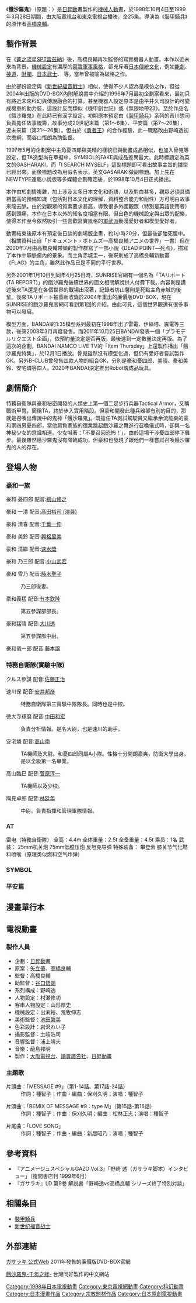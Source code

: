 《'''餓沙羅鬼'''》（原題：{{lang|ja|ガサラキ}}）是[[SUNRISE|日昇動畫]]製作的[[機械人動畫|機械人動畫]]，於1998年10月4日至1999年3月28日期間，由[[大阪電視台|大阪電視台]]和[[東京電視台|東京電視台]]播映，全25集。導演為《[[裝甲騎兵|裝甲騎兵]]》的原作者[[高橋良輔|高橋良輔]]。

==製作背景==
在《[[蒼之流星SPT雷茲納|蒼之流星SPT雷茲納]]》後，高橋良輔再次監督的寫實機器人動畫。本作以近未來為背景，[[機械設定|機械設定]]有濃厚的[[寫實|寫實]][[軍事|軍事]][[風格|風格]]，卻充斥著[[日本|日本]][[傳統|傳統]][[文化|文化]]，例如[[能劇|能劇]]、[[神道|神道]]、[[財閥|財閥]]、[[日本武士|日本武士]]、{{link-ja|天氣輪|天気輪}} 等，當年曾被喻為破格之作。

由於部份設定與《[[新世紀福音戰士|新世紀福音戰士]]》相似，使得不少人認為是模仿之作，但從2004年出版的DVD-BOX內附解說書中介紹的1996年7月最初企劃案看來，最初只有將近未來科幻與傳說融合的打算，甚至機器人設定原本是由平井久司設計的可變成機車的動力裝，這設計反而類似《機甲創世記》或《無限地帶23》。至於作品名《餓沙羅鬼》在此時已有漢字設定。初期原本預定由《[[裝甲騎兵|裝甲騎兵]]》系列的吉川惣司負責擔任故事統籌，故事分成20世紀末篇（第1～6集）、平安篇（第7～20集），近未來篇（第21～26集）。但由於《[[勇者王|勇者王]]》的合作經驗，此一職務改由野崎透初次擔綱，而谷口悟朗為助監督。

1997年5月的企劃案中主角憂四郎與美晴的樣貌已與動畫成品相似，也加入骨嵬等設定，但TA造型尚在草擬中，SYMBOL的FAKE與成品差異最大。此時標題定為英文的GASHARAKI，而「I SEARCH MYSELF」這副標題即可看出故事主旨的雛型已經出來。而後標題改為用假名表示，英文GASARAKI做副標題。加上先在NEWTYPE連載小說版等多媒體企劃確定後，於1998年10月4日正式播出。

本作由於劇情複雜，加上涉及太多日本文化和術語，以及對白甚多，觀眾必須具備相當高的預備知識（包括對日本文化的理解，資料整合能力和耐性）方可明白故事來龍去脈。由於對觀眾的質素要求甚高，導致很多外國觀眾（特別是英語使用者）感到頭痛，本作在日本以外的知名度相當有限。但出色的機械設定與出眾的配樂，使得本作至今依然吸引一些喜歡寫實風格的[[軍武派|軍武派]]動漫愛好者和模型愛好者。

動畫結束後原本有預定後日談的劇場版企畫，約1小時20分，但最後卻胎死腹中。（相關資料出自「ドキュメント・ボトムズ―高橋良輔アニメの世界」一書）但在2000年7月由高橋良輔帶領的製作群寫了一部小說《DEAD POINT―死点》，描寫了本作中靜脈瘤內的景象。而主角赤城圭一，後來則成了高橋良輔新動畫《FLAG》的主角，雖然此作品已是不同的平行世界。

另外2001年1月10日到同年4月25日時，SUNRISE官網有一個名為「TAリポート(TA REPORT)」的餓沙羅鬼後續世界的圖文相關解說供人付費下載。內容則是講述後來TA還是在各個世界的戰場出沒著，記錄者坊山馨則是死點主角赤城的後輩。後來TAリポート被重新收錄於2004年重出的廉價版DVD-BOX，現在SUNRISE的餓沙羅鬼官網可看到第1回的介紹。由此可見，這個世界觀還有很多事物可以發展。

模型方面，BANDAI的1:35模型系列最初在1998年出了雷電、伊絲塔、震電等三款，後來2008年3月再度發售。而2011年10月25日BANDAI發表一個「プラモデルリクエスト企画」，依預約量決定是否再版，最後達到一定數量決定再版。為了這次的企劃，BANDAI NAMCO LIVE TV的「Item Thursday」上還製作播出「餓沙羅鬼特集」，於12月1日播放。骨嵬雖然沒有模型化過，但仍有愛好者嘗試製作GK。另外B-CLUB曾發售四款人物的組合GK，分別是豪和憂四郎、美晴、豪和美鈴、安宅燐等四人。2020年BANDAI決定推出Robot魂成品玩具。

==劇情簡介==
特務自衛隊與豪和秘密開發的人類史上第一個二足步行兵器Tactical Armor，又稱戰術甲冑，簡稱TA，終於步入實用階段。但豪和開發此種兵器卻有別的目的，那就是召喚出傳說中的鬼神「餓沙羅鬼」。既擔任TA測試駕駛員又繼承余流能樂的豪和家四男憂四郎，當他肩負家族的宿業跳起餓沙羅之舞進行召喚儀式時，卻與一名神秘少女的意識相連。少女喊著：「不要召回恐怖！」，由於這場干涉憂四郎停下舞步。最後雖然餓沙羅鬼沒有降臨成功，但豪和也發現了跟他們一樣嘗試召喚餓沙羅鬼的人的存在。

==登場人物==
=== 豪和一族 ===
豪和 憂四郎 配音:[[檜山修之|檜山修之]]

豪和 一清   配音:[[高田裕司_(演員)|高田裕司 (演員)]]

豪和 清春   配音:[[千葉一伸|千葉一伸]]

豪和 美鈴   配音:[[興梠里美|興梠里美]]

豪和 清繼   配音:[[速水獎|速水獎]]

豪和 乃三郎 配音:[[小山武宏|小山武宏]]

豪和 雪乃   配音:[[藤木聖子|藤木聖子]]
:乃三郎後妻。

豪和義猛    配音:[[有本欽隆|有本欽隆]]
:第五參謀部部長。

豪和猛晴    配音:[[大川透|大川透]]
:第五參謀部中尉。

豪和儀一郎  配音:[[藤本譲|藤本譲]]

=== 特務自衛隊(實驗中隊)===
クルス參謀  配音:[[佐藤正治|佐藤正治]]

速川保    配音:[[安井邦彦|安井邦彦]]
:特務自衛隊第三實験中隊隊長。同時也是中校。

徳大寺琢磨   配音:[[中田和宏|中田和宏]]
:負責分析情報。是名大尉，也是速川的助手。

安宅燐     配音:[[高山南|高山南]]
:TA機師及大尉。和憂四郎同屬A小隊。性格十分開朗豪爽，防衛大學出身，是以全級第一名畢業。

高山臨巳   配音:[[菅原淳一|菅原淳一]]
:TA機師以及少校。

陶見卓郎    配音:[[林廷年|林廷年]]
:中尉。負責指揮和管理軍隊情報。

=== AT ===
雷电（特務自衛隊）
全高：4.4m
全体重量：2.5t
全备重量：4.5t
乘员：1名
武装：
25mm机关炮
75mm低膛压炮
反坦克导弹
特殊装备：
攀登索
膝关节气化燃料喷嘴（原理类似燃料空气炸弹）
=== SYMBOL ===
=== 平安篇 ===

== 漫畫單行本 ==
== 電視動畫 ==
=== 製作人員 ===

* 企劃：[[日昇動畫|日昇動畫]]
* 原案：[[矢立肇|矢立肇]]、[[高橋良輔|高橋良輔]]
* 監督：高橋良輔
* 助監督：[[谷口悟朗|谷口悟朗]]
* 系列構成：野崎透
* 人物設定：村瀬修功
* 客串人物設定：山形厚史
* 機械設定：出渕裕、荒牧伸志
* 美術監督：[[池田繁美|池田繁美]]
* 色彩設計：岩沢れい子
* 攝影監督：土岐浩司
* 音響監督：浦上靖夫
* 音樂：蓜島邦明
* 製作：[[大阪電視台|大阪電視台]]、[[讀賣廣告社|讀賣廣告社]]、[[日昇動畫|日昇動畫]]

=== 主題歌 ===
; 片頭曲：「MESSAGE #9」（第1-14話、第17話-24話）
: 作詞：種智子；作曲・編曲：保刈久明；演唱：種智子

; 片頭曲：「REMIX OF MESSAGE #9：type M」（第15話-第16話）
: 作詞：種智子；作曲：保刈久明；編曲：松林正志；演唱：種智子

; 片尾曲：「LOVE SONG」
: 作詞：種智子；作曲・編曲：新居昭乃；演唱：種智子

== 參考資料 ==
*『アニメージュスペシャルGAZO Vol.3』「野崎 透（ガサラキ脚本）インタビュー」（徳間書店刊 1999年6月）
*『ガサラキ』LD 第9巻 解説書「野崎透vs高橋良輔 シリーズ終了特別対談」

== 相關条目 ==
*[[裝甲騎兵|裝甲騎兵]]
*[[新世纪福音战士|新世纪福音战士]]

==外部連結==
[http://www.gasaraki.net/ ガサラキ 公式Web] {{Wayback|url=http://www.gasaraki.net/ |date=20210325095012 }} 2011年發售的廉價版DVD-BOX官網

[http://acgfao.web.fc2.com/gasaraki/ 餓沙羅鬼-千年之絆-] {{Wayback|url=http://acgfao.web.fc2.com/gasaraki/ |date=20081212054714 }} 台灣同好製作的中文網站

{{DEFAULTSORT:Gasaraki}}
[[Category:1998年日本電視動畫|Category:1998年日本電視動畫]]
[[Category:東京電視網動畫|Category:東京電視網動畫]]
[[Category:科幻動畫|Category:科幻動畫]]
[[Category:日本漫畫作品|Category:日本漫畫作品]]
[[Category:宗教題材作品|Category:宗教題材作品]]
[[Category:日本原創電視動畫|Category:日本原創電視動畫]]